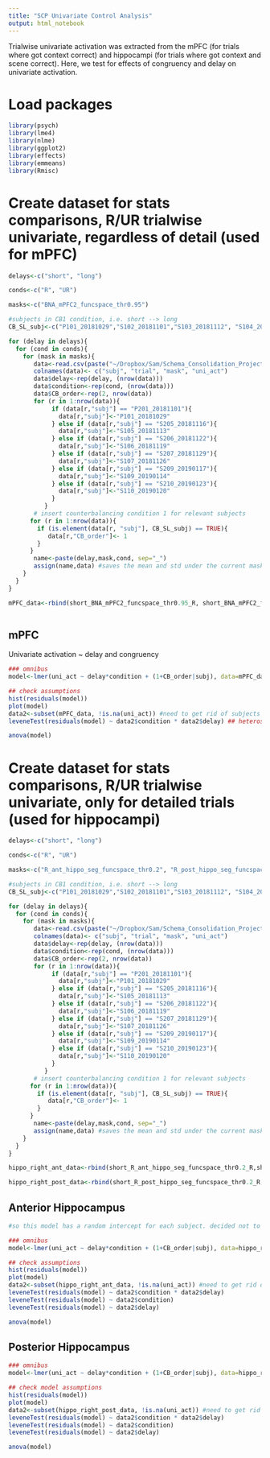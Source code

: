```yaml
---
title: "SCP Univariate Control Analysis"
output: html_notebook
---
```


Trialwise univariate activation was extracted from the mPFC (for trials where got context correct) and hippocampi (for trials where got context and scene correct). Here, we test for effects of congruency and delay on univariate activation.

# Load packages 
```r

library(psych)
library(lme4)
library(nlme)
library(ggplot2)
library(effects)
library(emmeans)
library(Rmisc)

```

# Create dataset for stats comparisons, R/UR trialwise univariate, regardless of detail (used for mPFC)

```r


delays<-c("short", "long")

conds<-c("R", "UR")

masks<-c("BNA_mPFC2_funcspace_thr0.95")

#subjects in CB1 condition, i.e. short --> long
CB_SL_subj<-c("P101_20181029","S102_20181101","S103_20181112", "S104_20181113", "S105_20181113", "S106_20181119", "S107_20181126", "S108_20181126", "S109_20190114", "S110_20190120")

for (delay in delays){
  for (cond in conds){
    for (mask in masks){
       data<-read.csv(paste("~/Dropbox/Sam/Schema_Consolidation_Project/R_SCP/SCP_StatsModels_GitHub/extracted_betas_trialwise/",cond,"_act_",delay,"_",mask,".csv",sep=""),header = FALSE, sep=" ",stringsAsFactors = FALSE)
       colnames(data)<- c("subj", "trial", "mask", "uni_act")
       data$delay<-rep(delay, (nrow(data)))
       data$condition<-rep(cond, (nrow(data)))
       data$CB_order<-rep(2, nrow(data))
       for (r in 1:nrow(data)){
            if (data[r,"subj"] == "P201_20181101"){
              data[r,"subj"]<-"P101_20181029"
            } else if (data[r,"subj"] == "S205_20181116"){
              data[r,"subj"]<-"S105_20181113"
            } else if (data[r,"subj"] == "S206_20181122"){
              data[r,"subj"]<-"S106_20181119"
            } else if (data[r,"subj"] == "S207_20181129"){
              data[r,"subj"]<-"S107_20181126"
            } else if (data[r,"subj"] == "S209_20190117"){
              data[r,"subj"]<-"S109_20190114"
            } else if (data[r,"subj"] == "S210_20190123"){
              data[r,"subj"]<-"S110_20190120"
            }
          }
       # insert counterbalancing condition 1 for relevant subjects
      for (r in 1:nrow(data)){
        if (is.element(data[r, "subj"], CB_SL_subj) == TRUE){
           data[r,"CB_order"]<- 1
        }
      }
       name<-paste(delay,mask,cond, sep="_")
       assign(name,data) #saves the mean and std under the current masks name
    }
  }
}

mPFC_data<-rbind(short_BNA_mPFC2_funcspace_thr0.95_R, short_BNA_mPFC2_funcspace_thr0.95_UR, long_BNA_mPFC2_funcspace_thr0.95_R, long_BNA_mPFC2_funcspace_thr0.95_UR)



```


## mPFC 

Univariate activation ~ delay and congruency 
```r

### omnibus 
model<-lmer(uni_act ~ delay*condition + (1+CB_order|subj), data=mPFC_data, control = lmerControl(optimizer ="Nelder_Mead")) 

## check assumptions 
hist(residuals(model))
plot(model)
data2<-subset(mPFC_data, !is.na(uni_act)) #need to get rid of subjects that were dropped from the model/NA's, otherwise leveneTest will say mismatch
leveneTest(residuals(model) ~ data2$condition * data2$delay) ## heteroskedastic

anova(model)
```


# Create dataset for stats comparisons, R/UR trialwise univariate, only for detailed trials (used for hippocampi)

```r

delays<-c("short", "long")

conds<-c("R", "UR")

masks<-c("R_ant_hippo_seg_funcspace_thr0.2", "R_post_hippo_seg_funcspace_thr0.2")

#subjects in CB1 condition, i.e. short --> long
CB_SL_subj<-c("P101_20181029","S102_20181101","S103_20181112", "S104_20181113", "S105_20181113", "S106_20181119", "S107_20181126", "S108_20181126", "S109_20190114", "S110_20190120")

for (delay in delays){
  for (cond in conds){
    for (mask in masks){
       data<-read.csv(paste("~/Dropbox/Sam/Schema_Consolidation_Project/R_SCP/SCP_StatsModels_GitHub/extracted_betas_trialwise/",cond,"_act_fine_",delay,"_",mask,".csv",sep=""),header = FALSE, sep=" ",stringsAsFactors = FALSE)
       colnames(data)<- c("subj", "trial", "mask", "uni_act")
       data$delay<-rep(delay, (nrow(data)))
       data$condition<-rep(cond, (nrow(data)))
       data$CB_order<-rep(2, nrow(data))
       for (r in 1:nrow(data)){
            if (data[r,"subj"] == "P201_20181101"){
              data[r,"subj"]<-"P101_20181029"
            } else if (data[r,"subj"] == "S205_20181116"){
              data[r,"subj"]<-"S105_20181113"
            } else if (data[r,"subj"] == "S206_20181122"){
              data[r,"subj"]<-"S106_20181119"
            } else if (data[r,"subj"] == "S207_20181129"){
              data[r,"subj"]<-"S107_20181126"
            } else if (data[r,"subj"] == "S209_20190117"){
              data[r,"subj"]<-"S109_20190114"
            } else if (data[r,"subj"] == "S210_20190123"){
              data[r,"subj"]<-"S110_20190120"
            }
          }
       # insert counterbalancing condition 1 for relevant subjects
      for (r in 1:nrow(data)){
        if (is.element(data[r, "subj"], CB_SL_subj) == TRUE){
           data[r,"CB_order"]<- 1
        }
      }
       name<-paste(delay,mask,cond, sep="_")
       assign(name,data) #saves the mean and std under the current masks name
    }
  }
}

hippo_right_ant_data<-rbind(short_R_ant_hippo_seg_funcspace_thr0.2_R,short_R_ant_hippo_seg_funcspace_thr0.2_UR,long_R_ant_hippo_seg_funcspace_thr0.2_R,long_R_ant_hippo_seg_funcspace_thr0.2_UR)

hippo_right_post_data<-rbind(short_R_post_hippo_seg_funcspace_thr0.2_R,short_R_post_hippo_seg_funcspace_thr0.2_UR,long_R_post_hippo_seg_funcspace_thr0.2_R,long_R_post_hippo_seg_funcspace_thr0.2_UR)


```

## Anterior Hippocampus 
```r

#so this model has a random intercept for each subject. decided not to go with trials nested within subject because didnt add anything to the model when tested on mPFC model comparisons 

### omnibus 
model<-lmer(uni_act ~ delay*condition + (1+CB_order|subj), data=hippo_right_ant_data, na.action=na.omit, control = lmerControl(optimizer ="Nelder_Mead"))

## check assumptions 
hist(residuals(model))
plot(model)
data2<-subset(hippo_right_ant_data, !is.na(uni_act)) #need to get rid of subjects that were dropped from the model/NA's, otherwise leveneTest will say mismatch
leveneTest(residuals(model) ~ data2$condition * data2$delay) 
leveneTest(residuals(model) ~ data2$condition) 
leveneTest(residuals(model) ~ data2$delay) 

anova(model)

```


## Posterior Hippocampus
```r

### omnibus 
model<-lmer(uni_act ~ delay*condition + (1+CB_order|subj), data=hippo_right_post_data, na.action=na.omit, control = lmerControl(optimizer ="Nelder_Mead"))

## check model assumptions 
hist(residuals(model))
plot(model)
data2<-subset(hippo_right_post_data, !is.na(uni_act)) #need to get rid of subjects that were dropped from the model/NA's, otherwise leveneTest will say mismatch
leveneTest(residuals(model) ~ data2$condition * data2$delay)
leveneTest(residuals(model) ~ data2$condition)
leveneTest(residuals(model) ~ data2$delay)

anova(model)

```




